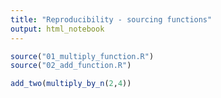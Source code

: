 ```yaml
---
title: "Reproducibility - sourcing functions"
output: html_notebook
---
```


```r
source("01_multiply_function.R")
source("02_add_function.R")
```

```r
add_two(multiply_by_n(2,4))
```


